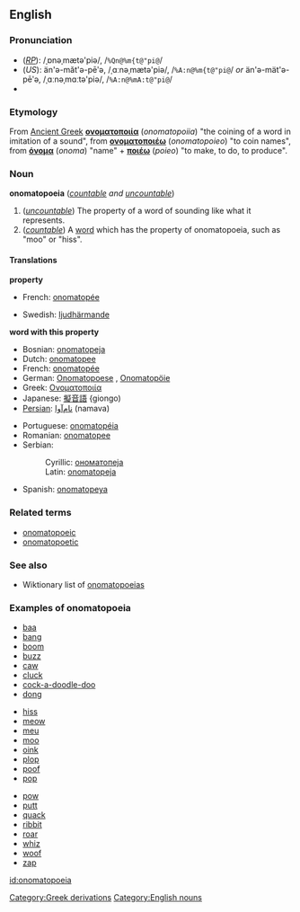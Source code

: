 {{wikipedia}}
==English==


===Pronunciation===
*(''[[RP]]''): /ˌɒnəˌmætə'piə/, /<tt>%Qn@%m{t@"pi@</tt>/
*(''US''): än'ə-măt'ə-pēʹə, /ˌɑːnəˌmætə'piə/, /<tt>%A:n@%m{t@"pi@</tt>/ ''or'' än'ə-mät'ə-pēʹə, /ˌɑːnəˌmɑːtə'piə/, /<tt>%A:n@%mA:t@"pi@</tt>/
*{{audio|en-us-onomatopoeia.ogg|Audio (US)}}

===Etymology===
[[Category:Greek derivations]]
From [[Ancient Greek]] '''[[ονοματοποιία]]''' (''onomatopoiia'') "the coining of a word in imitation of a sound", from '''[[ονοματοποιέω]]''' (''onomatopoieo'') "to coin names", from '''[[όνομα]]''' (''onoma'') "name" + '''[[ποιέω]]''' (''poieo'') "to make, to do, to produce".
===Noun===
'''onomatopoeia''' (''[[countable]] and [[uncountable]]'')

#(''[[uncountable]]'') The property of a word of sounding like what it represents.
#(''[[countable]]'') A [[word]] which has the property of onomatopoeia, such as "moo" or "hiss".

====Translations====

'''property'''
{{top}}
*French: [[onomatopée]]
{{mid}}
*Swedish: [[ljudhärmande]]
{{bottom}}

'''word with this property'''
{{top}}
*Bosnian: [[onomatopeja#Bosnian|onomatopeja]] {{f}}
*Dutch: [[onomatopee]]
*French: [[onomatopée]]
*German: [[Onomatopoese]] {{f}}, [[Onomatopöie]] {{f}}
*Greek: [[Ονοματοποιία]] {{f}}
*Japanese: [[擬音語]] {giongo)
*[[Persian]]: [[نام‌آوا]] (namava)
{{mid}}
*Portuguese: [[onomatopéia]]
*Romanian: [[onomatopee]] {{f}}
*Serbian:
*:Cyrillic: [[ономатопеја#Serbian|ономатопеја]] {{f}}
*:Latin: [[onomatopeja#Serbian|onomatopeja]] {{f}}
*Spanish: [[onomatopeya]]
{{bottom}}

===Related terms===
*[[onomatopoeic]]
*[[onomatopoetic]]

===See also===
*Wiktionary list of [[:Category:Onomatopoeia|onomatopoeias]]

===Examples of onomatopoeia===
{{top3}}
*[[baa]]
*[[bang]]
*[[boom]]
*[[buzz]]
*[[caw]]
*[[cluck]]
*[[cock-a-doodle-doo]]
*[[dong]]
{{mid3}}
*[[hiss]]
*[[meow]]
*[[meu]]
*[[moo]]
*[[oink]]
*[[plop]]
*[[poof]]
*[[pop]]
{{mid3}}
*[[pow]]
*[[putt]]
*[[quack]]
*[[ribbit]]
*[[roar]]
*[[whiz]]
*[[woof]]
*[[zap]]
{{bottom}}

[[Category:English nouns]]


[[id:onomatopoeia]]